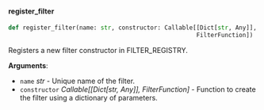 <a id="camel.datagen.self_instruct.filter.filter_registry"></a>

<a id="camel.datagen.self_instruct.filter.filter_registry.register_filter"></a>

#### register\_filter

```python
def register_filter(name: str, constructor: Callable[[Dict[str, Any]],
                                                     FilterFunction])
```

Registers a new filter constructor in FILTER_REGISTRY.

**Arguments**:

- `name` _str_ - Unique name of the filter.
- `constructor` _Callable[[Dict[str, Any]], FilterFunction]_ - Function to
  create the filter using a dictionary of parameters.

